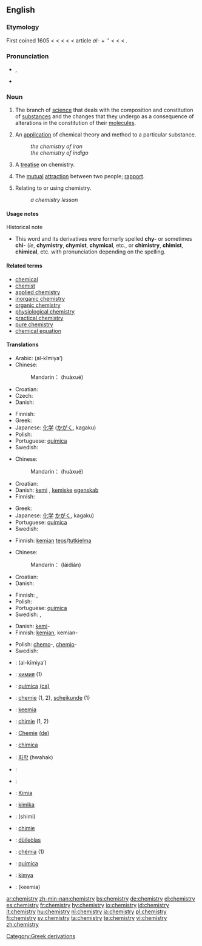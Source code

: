 {{wikipedia}}
==English==

===Etymology===
First coined 1605 < {{term|chemist}} < {{term|chymist}} < {{L.}} {{term|alchimista|lang=la}} < {{Ar.}} {{term|الكيمياء|lang=ar|sc=Arab|tr=al-kīmiya’}} < article ''al-'' + {{AGr.}} ''{{term|χυμεία||art of alloying metals|tr=khumeia|lang=grc|sc=polytonic}} < {{term|χύμα||fluid|tr=khuma|lang=grc|sc=polytonic}} < {{term|χυμός||juice|tr=khumos|lang=grc|sc=polytonic}} < {{term|χέω||I pour|tr=kheō|lang=grc|sc=polytonic}}.

===Pronunciation===
*{{IPA|/ˈkɛm.ɪ.stri/}}, {{SAMPA|/"kEm.I.stri/}}
*{{audio|en-us-chemistry.ogg|Audio (US)}}

===Noun===
{{en-noun|chemistr|ies}}

# {{uncountable}} The branch of [[science]] that deals with the composition and constitution of [[substance]]s and the changes that they undergo as a consequence of alterations in the constitution of their [[molecule]]s.
# An [[application]] of chemical theory and method to a particular substance.
#: ''the chemistry of iron''
#: ''the chemistry of indigo''
# A [[treatise]] on chemistry.
# {{context|informal}} The [[mutual]] [[attraction]] between two people; [[rapport]].
# {{context|modifier}} Relating to or using chemistry.
#:''a chemistry lesson''

====Usage notes====
;Historical note
*This word and its derivatives were formerly spelled '''chy-''' or sometimes '''chi-''' (''ie'', '''chymistry''', '''chymist''', '''chymical''', etc., or '''chimistry''', '''chimist''', '''chimical''', etc. with pronunciation depending on the spelling.

====Related terms====
*[[chemical]]
*[[chemist]]
*[[applied chemistry]]
*[[inorganic chemistry]]
*[[organic chemistry]]
*[[physiological chemistry]]
*[[practical chemistry]]
*[[pure chemistry]]
*[[chemical equation]]

====Translations====
{{trans-top|branch of science}}
* Arabic: {{Arab|[[الكيمياء]]}} (al-kīmiya’) {{f}}
* Chinese:
*:Mandarin：{{zh-ts|化學|化学}} (huàxué)
* Croatian: {{t+|hr|kemija|f}}
* Czech: {{t+|cs|chemie|f}}
* Danish: {{t-|da|kemi|c}}
{{trans-mid}}
* Finnish: {{t+|fi|kemia}}
* Greek: {{t+|el|χημεία|f|tr=chimeía|sc=Grek}}
* Japanese: [[化学]] ([[かがく]], kagaku)
* Polish: {{t+|pl|chemia|f}}
* Portuguese: [[química]] {{f}}
* Swedish: {{t+|sv|kemi|c}}
{{trans-bottom}}

{{trans-top|application of chemical theory and method to a particular substance}}
* Chinese:
*:Mandarin：{{zh-ts|化學|化学}} (huàxué)
* Croatian: {{t+|hr|kemija|f}}
* Danish: [[kemi]] {{c}}, [[kemiske]] [[egenskab]] {{c}}
* Finnish: {{t+|fi|kemia}}
{{trans-mid}}
* Greek: {{t+|el|χημεία|f|tr=chimeía|sc=Grek}}
* Japanese: [[化学]] [[かがく]], kagaku)
* Portuguese: [[química]] {{f}}
* Swedish: {{t+|sv|kemi|c}}
{{trans-bottom}}

{{trans-top|treatise on chemistry}}
* Finnish: [[kemia|kemian]] [[teos]]/[[tutkielma]]
{{trans-mid}}
{{trans-bottom}}

{{trans-top|mutual attraction between two people}}
* Chinese:
*:Mandarin：{{zh-ts|[[來電]]|[[来电]]}} (láidiàn)
* Croatian: {{t+|hr|kemija|f}}
* Danish: {{t-|da|kemi|c}}
{{trans-mid}}
* Finnish: {{t-|fi|vetovoima}}, {{t+|fi|kemia}}
* Polish: {{t+|pl|chemia|f}}
* Portuguese: [[química]] {{fig.}}
* Swedish: {{t+|sv|kemi|c}}, {{t|sv|personkemi|c}}
{{trans-bottom}}

{{trans-top|as modifier: relating to or using chemistry}}
* Danish: [[kemi]]-
* Finnish: [[kemia|kemian]], kemian-
{{trans-mid}}
* Polish: [[chemo]]-, [[chemio]]-
* Swedish: {{t|sv|kemi-|c}}
{{trans-bottom}}

{{checktrans-top}}
*{{ttbc|Arabic}}: {{Arab|[[الكيمياء]]}} (al-kīmiya’) {{f}}
*{{ttbc|Bulgarian}}: [[химия]] {{f}} (1)
*{{ttbc|Catalan}}: [[química]] {{f}} [[:ca:química|(ca)]]
*{{ttbc|Dutch}}: [[chemie]] {{f}} (1, 2), [[scheikunde]] {{f}} (1)
*{{ttbc|Estonian}}: [[keemia]]
*{{ttbc|French}}: [[chimie]] {{f}} (1, 2)
*{{ttbc|German}}: [[Chemie]] {{f}} [[:de:Chemie|(de)]]
*{{ttbc|Italian}}: [[chimica]] {{f}}
*{{ttbc|Korean}}: [[화학]] (hwahak)
*{{ttbc|Kurdish}}: {{KUchar|[[کیمیا]]}}
*{{ttbc|Norwegian}}: {{t-|no|kjemi|m}}
*{{ttbc|Malay}}: [[Kimia]]
*{{ttbc|Maltese}}: [[kimika]]
{{checktrans-mid}}
*{{ttbc|Persian}}: {{FAchar|[[شیمی]]}} (shimi)
*{{ttbc|Romanian}}: [[chimie]] {{f}}
*{{ttbc|Scottish Gaelic}}: [[dùileòlas]] {{m}}
*{{ttbc|Slovak}}: [[chémia]] {{f}} (1)
*{{ttbc|Spanish}}: [[química]] {{f}}
*{{ttbc|Turkish}}: [[kimya]]
*{{ttbc|Urdu}}: {{ur-Arab|[[کیمیا]]}} (keemia) {{m}}
{{checktrans-bottom}}

[[Category:Greek derivations]]

[[ar:chemistry]]
[[zh-min-nan:chemistry]]
[[bs:chemistry]]
[[de:chemistry]]
[[el:chemistry]]
[[es:chemistry]]
[[fr:chemistry]]
[[hy:chemistry]]
[[io:chemistry]]
[[id:chemistry]]
[[it:chemistry]]
[[hu:chemistry]]
[[nl:chemistry]]
[[ja:chemistry]]
[[pl:chemistry]]
[[fi:chemistry]]
[[sv:chemistry]]
[[ta:chemistry]]
[[te:chemistry]]
[[vi:chemistry]]
[[zh:chemistry]]